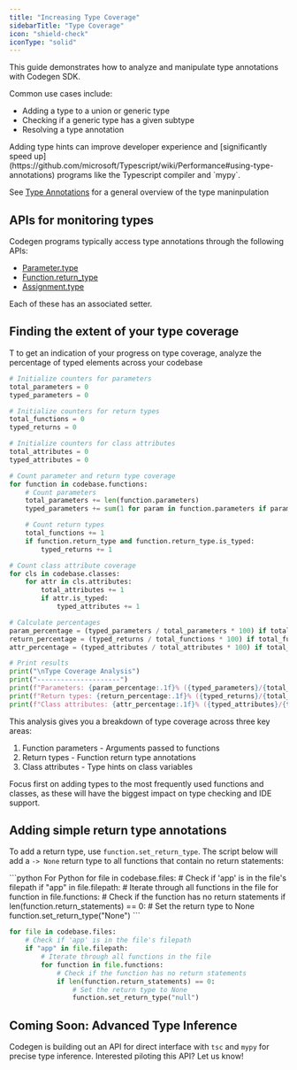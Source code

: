 ```yaml
---
title: "Increasing Type Coverage"
sidebarTitle: "Type Coverage"
icon: "shield-check"
iconType: "solid"
---
```


This guide demonstrates how to analyze and manipulate type annotations with Codegen SDK.

Common use cases include:

- Adding a type to a union or generic type
- Checking if a generic type has a given subtype
- Resolving a type annotation

<Tip>
    Adding type hints can improve developer experience and [significantly speed up](https://github.com/microsoft/Typescript/wiki/Performance#using-type-annotations) programs like the Typescript compiler and `mypy`.
</Tip>

<Note>See [Type Annotations](/building-with-codegen/type-annotations) for a general overview of the type maninpulation</Note>

## APIs for monitoring types

Codegen programs typically access type annotations through the following APIs:
- [Parameter.type](/api-reference/core/Parameter#type)
- [Function.return_type](/api-reference/python/PyFunction#return-type)
- [Assignment.type](/api-reference/core/Assignment#type)

Each of these has an associated setter.


## Finding the extent of your type coverage

T to get an indication of your progress on type coverage, analyze the percentage of typed elements across your codebase

```python
# Initialize counters for parameters
total_parameters = 0
typed_parameters = 0

# Initialize counters for return types
total_functions = 0
typed_returns = 0

# Initialize counters for class attributes
total_attributes = 0
typed_attributes = 0

# Count parameter and return type coverage
for function in codebase.functions:
    # Count parameters
    total_parameters += len(function.parameters)
    typed_parameters += sum(1 for param in function.parameters if param.is_typed)

    # Count return types
    total_functions += 1
    if function.return_type and function.return_type.is_typed:
        typed_returns += 1

# Count class attribute coverage
for cls in codebase.classes:
    for attr in cls.attributes:
        total_attributes += 1
        if attr.is_typed:
            typed_attributes += 1

# Calculate percentages
param_percentage = (typed_parameters / total_parameters * 100) if total_parameters > 0 else 0
return_percentage = (typed_returns / total_functions * 100) if total_functions > 0 else 0
attr_percentage = (typed_attributes / total_attributes * 100) if total_attributes > 0 else 0

# Print results
print("\nType Coverage Analysis")
print("---------------------")
print(f"Parameters: {param_percentage:.1f}% ({typed_parameters}/{total_parameters} typed)")
print(f"Return types: {return_percentage:.1f}% ({typed_returns}/{total_functions} typed)")
print(f"Class attributes: {attr_percentage:.1f}% ({typed_attributes}/{total_attributes} typed)")
```

This analysis gives you a breakdown of type coverage across three key areas:
1. Function parameters - Arguments passed to functions
2. Return types - Function return type annotations
3. Class attributes - Type hints on class variables

<Tip>
    Focus first on adding types to the most frequently used functions and classes, as these will have the biggest impact on type checking and IDE support.
</Tip>

## Adding simple return type annotations

To add a return type, use `function.set_return_type`. The script below will add a `-> None` return type to all functions that contain no return statements:

<CodeGroup>
```python For Python
for file in codebase.files:
    # Check if 'app' is in the file's filepath
    if "app" in file.filepath:
        # Iterate through all functions in the file
        for function in file.functions:
            # Check if the function has no return statements
            if len(function.return_statements) == 0:
                # Set the return type to None
                function.set_return_type("None")
```

```python For Typescript
for file in codebase.files:
    # Check if 'app' is in the file's filepath
    if "app" in file.filepath:
        # Iterate through all functions in the file
        for function in file.functions:
            # Check if the function has no return statements
            if len(function.return_statements) == 0:
                # Set the return type to None
                function.set_return_type("null")
```
</CodeGroup>


## Coming Soon: Advanced Type Inference

<Warning>Codegen is building out an API for direct interface with `tsc` and `mypy` for precise type inference. Interested piloting this API? Let us know!</Warning>